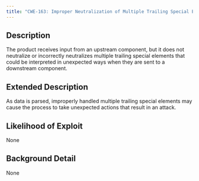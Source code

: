 ```yaml
---
title: "CWE-163: Improper Neutralization of Multiple Trailing Special Elements"
---
```


## Description
The product receives input from an upstream component, but it does not neutralize or incorrectly neutralizes multiple trailing special elements that could be interpreted in unexpected ways when they are sent to a downstream component.

## Extended Description
As data is parsed, improperly handled multiple trailing special elements may cause the process to take unexpected actions that result in an attack.

## Likelihood of Exploit
None

## Background Detail
None
        